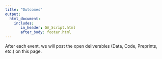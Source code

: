 ```yaml
---
title: "Outcomes"
output: 
  html_document:
    includes:
       in_header: GA_Script.html
       after_body: footer.html
---
```



After each event, we will post the open deliverables (Data, Code, Preprints, etc.) on this page. 